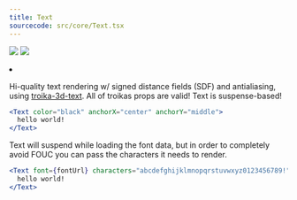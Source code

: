 ```yaml
---
title: Text
sourcecode: src/core/Text.tsx
---
```


[![](https://img.shields.io/badge/-storybook-%23ff69b4)](https://drei.vercel.app/?path=/story/abstractions-text--text-st) ![](https://img.shields.io/badge/-suspense-brightgreen)

<Grid cols={4}>
  <li>
    <Codesandbox id="yup2o" />
  </li>
</Grid>

Hi-quality text rendering w/ signed distance fields (SDF) and antialiasing, using [troika-3d-text](https://github.com/protectwise/troika/tree/master/packages/troika-3d-text). All of troikas props are valid! Text is suspense-based!

```jsx
<Text color="black" anchorX="center" anchorY="middle">
  hello world!
</Text>
```

Text will suspend while loading the font data, but in order to completely avoid FOUC you can pass the characters it needs to render.

```jsx
<Text font={fontUrl} characters="abcdefghijklmnopqrstuvwxyz0123456789!">
  hello world!
</Text>
```
